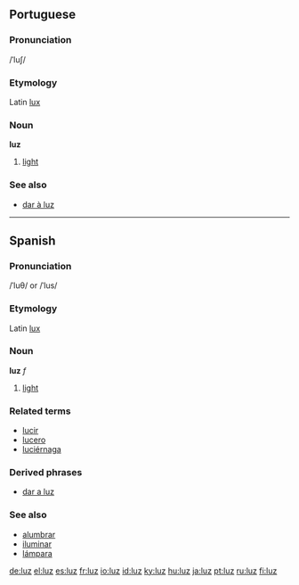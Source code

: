 ==Portuguese==
===Pronunciation===
/ˈluʃ/
===Etymology===
Latin [[lux]]
===Noun===
'''luz'''

# [[light]]

=== See also ===
*[[dar à luz]]

----

==Spanish==
===Pronunciation===
/ˈluθ/ or /ˈlus/
===Etymology===
Latin [[lux]]
===Noun===
'''luz''' ''f''

# [[light]]

===Related terms===
*[[lucir]]
*[[lucero]]
*[[luciérnaga]]

=== Derived phrases ===
*[[dar a luz]]

===See also===
*[[alumbrar]]
*[[iluminar]]
*[[lámpara]]

[[de:luz]]
[[el:luz]]
[[es:luz]]
[[fr:luz]]
[[io:luz]]
[[id:luz]]
[[ky:luz]]
[[hu:luz]]
[[ja:luz]]
[[pt:luz]]
[[ru:luz]]
[[fi:luz]]